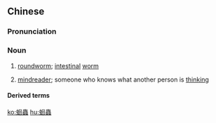 {{also|蛔虫}}
==Chinese==
{{zh-forms|s=蛔虫}}
{{wikipedia|lang=zh}}

===Pronunciation===
{{zh-pron
|m=huíchóng,er=y
|c=wui4 cung4
|cat=n
}}

===Noun===
{{zh-noun}}

# [[roundworm]]; [[intestinal]] [[worm]]
# {{lb|zh|figurative}} [[mindreader]]; someone who knows what another person is [[think]]ing

====Derived terms====
{{zh-der|肚子裡的蛔蟲|蛔蟲病}}

[[ko:蛔蟲]]
[[hu:蛔蟲]]